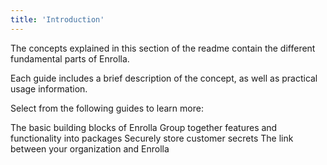 ```yaml
---
title: 'Introduction'
---
```


The concepts explained in this section of the readme contain the different fundamental parts of Enrolla.

Each guide includes a brief description of the concept, as well as practical usage information.

Select from the following guides to learn more:

<CardGroup>
  <Card title="Features" icon="list" href="/concepts/features">
    The basic building blocks of Enrolla
  </Card>
  <Card title="Packages" icon="cubes" href="/concepts/packages">
    Group together features and functionality into packages
  </Card>
  <Card title="Secrets" icon="key" href="/concepts/secrets">
    Securely store customer secrets
  </Card>
  <Card title="Customers" icon="users" href="/concepts/customers">
    The link between your organization and Enrolla
  </Card>
</CardGroup>
